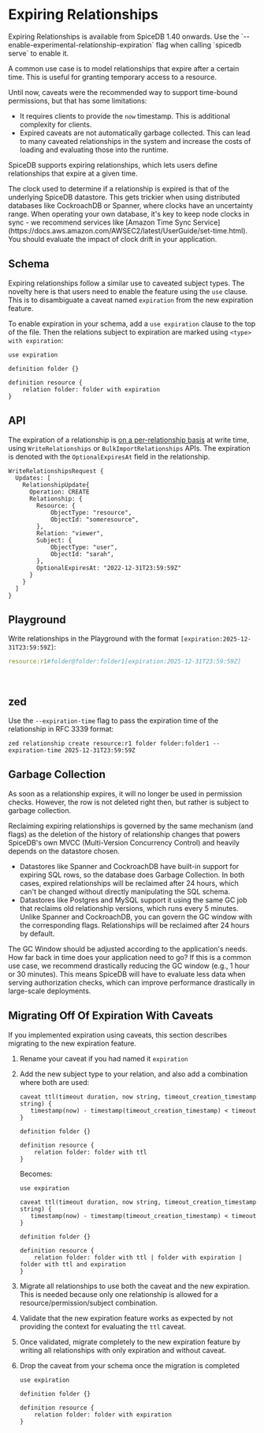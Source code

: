 
# Expiring Relationships

<Callout type="info">
    Expiring Relationships is available from SpiceDB 1.40 onwards.  Use the `--enable-experimental-relationship-expiration` flag when calling `spicedb serve` to enable it.
</Callout>

A common use case is to model relationships that expire after a certain time.
This is useful for granting temporary access to a resource.

Until now, caveats were the recommended way to support time-bound permissions, but that has some limitations:

- It requires clients to provide the `now` timestamp.
This is additional complexity for clients.
- Expired caveats are not automatically garbage collected.
This can lead to many caveated relationships in the system and increase the costs of loading and evaluating those into the runtime.

SpiceDB supports expiring relationships, which lets users define relationships that expire at a given time.

<Callout type="info">
    The clock used to determine if a relationship is expired is that of the underlying SpiceDB datastore.
    This gets trickier when using distributed databases like CockroachDB or Spanner, where clocks have an uncertainty range.
    When operating your own database, it's key to keep node clocks in sync - we recommend services like [Amazon Time Sync Service](https://docs.aws.amazon.com/AWSEC2/latest/UserGuide/set-time.html).
    You should evaluate the impact of clock drift in your application.
</Callout>

## Schema

Expiring relationships follow a similar use to caveated subject types.
The novelty here is that users need to enable the feature using the `use` clause.
This is to disambiguate a caveat named `expiration` from the new expiration feature.

To enable expiration in your schema, add a `use expiration` clause to the top of the file.
Then the relations subject to expiration are marked using `<type> with expiration`:

```zed
use expiration

definition folder {}

definition resource {
    relation folder: folder with expiration
}
```

## API

The expiration of a relationship is [on a per-relationship basis](https://buf.build/authzed/api/docs/63b8911ef2871c56e5048d1f40a8473f98457ca9:authzed.api.v1#authzed.api.v1.Relationship)
at write time, using `WriteRelationships` or `BulkImportRelationships` APIs.
The expiration is denoted with the `OptionalExpiresAt` field in the relationship.

```textproto
WriteRelationshipsRequest {
  Updates: [
    RelationshipUpdate{
      Operation: CREATE
      Relationship: {
        Resource: {
            ObjectType: "resource",
            ObjectId: "someresource",
        },
        Relation: "viewer",
        Subject: {
            ObjectType: "user",
            ObjectId: "sarah",
        },
        OptionalExpiresAt: "2022-12-31T23:59:59Z"
      }
    }
  ]
}
```

## Playground

Write relationships in the Playground with the format `[expiration:2025-12-31T23:59:59Z]`: 

```yaml
resource:r1#folder@folder:folder1[expiration:2025-12-31T23:59:59Z]
```

<br/><InlinePlayground reference="naky4PZ86uTc"/>

## zed

Use the `--expiration-time` flag to pass the expiration time of the relationship in RFC 3339 format:

```shell zed
zed relationship create resource:r1 folder folder:folder1 --expiration-time 2025-12-31T23:59:59Z
```

## Garbage Collection

As soon as a relationship expires, it will no longer be used in permission checks.
However, the row is not deleted right then, but rather is subject to garbage collection.

Reclaiming expiring relationships is governed by the same mechanism (and flags) as the deletion of the history of
relationship changes that powers SpiceDB's own MVCC (Multi-Version Concurrency Control) and heavily depends on
the datastore chosen.

- Datastores like Spanner and CockroachDB have built-in support for expiring SQL rows, so the database does Garbage Collection.
In both cases, expired relationships will be reclaimed after 24 hours, which can't be changed without directly manipulating the SQL schema.
- Datastores like Postgres and MySQL support it using the same GC job that reclaims old relationship versions, which runs every 5 minutes.
Unlike Spanner and CockroachDB, you can govern the GC window with the corresponding flags.
Relationships will be reclaimed after 24 hours by default.

<Callout type="info">
    The GC Window should be adjusted according to the application's needs. How far back in time does your application need to go?
    If this is a common use case, we recommend drastically reducing the GC window (e.g., 1 hour or 30 minutes).
    This means SpiceDB will have to evaluate less data when serving authorization checks, which can improve performance
    drastically in large-scale deployments.
</Callout>

## Migrating Off Of Expiration With Caveats

If you implemented expiration using caveats, this section describes migrating to the new expiration feature.

1. Rename your caveat if you had named it `expiration`
2. Add the new subject type to your relation, and also add a combination where both are used:

    ```zed
    caveat ttl(timeout duration, now string, timeout_creation_timestamp string) {
       timestamp(now) - timestamp(timeout_creation_timestamp) < timeout
    }

    definition folder {}

    definition resource {
        relation folder: folder with ttl
    }
    ```

    Becomes:

    ```zed
    use expiration

    caveat ttl(timeout duration, now string, timeout_creation_timestamp string) {
       timestamp(now) - timestamp(timeout_creation_timestamp) < timeout
    }

    definition folder {}

    definition resource {
        relation folder: folder with ttl | folder with expiration | folder with ttl and expiration
    }
    ```

3. Migrate all relationships to use both the caveat and the new expiration.
This is needed because only one relationship is allowed for a resource/permission/subject combination.
4. Validate that the new expiration feature works as expected by not providing the context for evaluating the `ttl` caveat.
5. Once validated, migrate completely to the new expiration feature by writing all relationships with only expiration
and without caveat.
6. Drop the caveat from your schema once the migration is completed

    ```zed
    use expiration

    definition folder {}

    definition resource {
        relation folder: folder with expiration
    }
    ```
